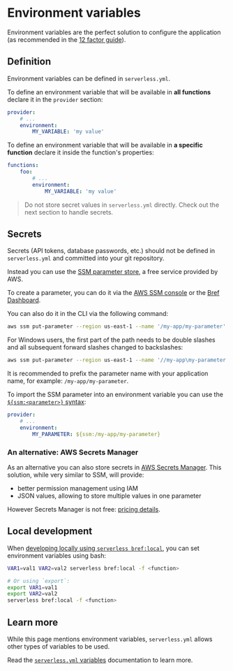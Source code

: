 
# Environment variables

Environment variables are the perfect solution to configure the application (as recommended in the [12 factor guide](https://12factor.net/config)).

## Definition

Environment variables can be defined in `serverless.yml`.

To define an environment variable that will be available in **all functions** declare it in the `provider` section:

```yaml
provider:
    # ...
    environment:
        MY_VARIABLE: 'my value'
```

To define an environment variable that will be available in **a specific function** declare it inside the function's properties:

```yaml
functions:
    foo:
        # ...
        environment:
            MY_VARIABLE: 'my value'
```

> Do not store secret values in `serverless.yml` directly. Check out the next section to handle secrets.

## Secrets

Secrets (API tokens, database passwords, etc.) should not be defined in `serverless.yml` and committed into your git repository.

Instead you can use the [SSM parameter store](https://docs.aws.amazon.com/systems-manager/latest/userguide/systems-manager-paramstore.html), a free service provided by AWS.

To create a parameter, you can do it via the [AWS SSM console](https://console.aws.amazon.com/systems-manager/parameters) or the [Bref Dashboard](https://dashboard.bref.sh/).

You can also do it in the CLI via the following command:

```bash
aws ssm put-parameter --region us-east-1 --name '/my-app/my-parameter' --type String --value 'mysecretvalue'
```

For Windows users, the first part of the path needs to be double slashes and all subsequent forward slashes changed to backslashes:
```bash
aws ssm put-parameter --region us-east-1 --name '//my-app\my-parameter' --type String --value 'mysecretvalue'
```

It is recommended to prefix the parameter name with your application name, for example: `/my-app/my-parameter`.

To import the SSM parameter into an environment variable you can use the [`${ssm:<parameter>}` syntax](https://serverless.com/blog/serverless-secrets-api-keys/):

```yaml
provider:
    # ...
    environment:
        MY_PARAMETER: ${ssm:/my-app/my-parameter}
```

### An alternative: AWS Secrets Manager

As an alternative you can also store secrets in [AWS Secrets Manager](https://aws.amazon.com/secrets-manager/). This solution, while very similar to SSM, will provide:

- better permission management using IAM
- JSON values, allowing to store multiple values in one parameter

However Secrets Manager is not free: [pricing details](https://aws.amazon.com/secrets-manager/pricing/).

## Local development

When [developing locally using `serverless bref:local`](/docs/local-development.md), you can set environment variables using bash:

```bash
VAR1=val1 VAR2=val2 serverless bref:local -f <function>

# Or using `export`:
export VAR1=val1
export VAR2=val2
serverless bref:local -f <function>
```

## Learn more

While this page mentions environment variables, `serverless.yml` allows other types of variables to be used.

Read the [`serverless.yml` variables](https://serverless.com/framework/docs/providers/aws/guide/variables/) documentation to learn more.
